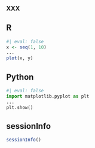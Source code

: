 

### XXX

::: {.panel-tabset .nav-pills}

## R

```r
#| eval: false
x <- seq(1, 10)
...
plot(x, y)
```

## Python

```python
#| eval: false
import matplotlib.pyplot as plt
...
plt.show()
```

## sessionInfo

```r
sessionInfo()
```

:::